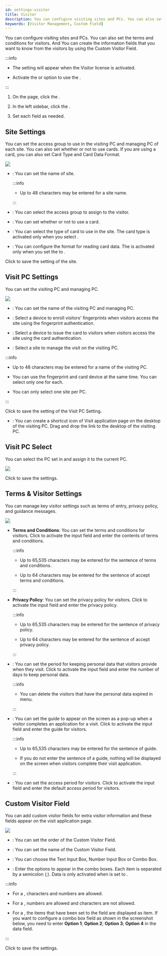 ```yaml
---
id: settings-visitor
title: Visitor
description: You can configure visiting sites and PCs. You can also set the terms and conditions for visitors. And You can create the information fields that you want to know from the visitors by using the Custom Visitor Field.
keywords: [Visitor Management, Custom Field]
---
```


You can configure visiting sites and PCs. You can also set the terms and conditions for visitors. And You can create the information fields that you want to know from the visitors by using the Custom Visitor Field.

:::info

* The <Cmd sid="common.visitor" product='2' /> setting will appear when the Visitor license is activated. 

* Activate the <Cmd sid="setting.server.automaticUserSync" product='2' /> or <Cmd sid="setting.server.serverMatching.use" product='2' /> option to use the <Cmd sid="common.visitor" product='2' />.

:::

1. On the <Cmd sid='shell.header.launcher' /> page, click the <Cmd sid='shell.header.setting' />.

1. In the left sidebar, click the <Cmd sid="common.visitor" product='2' />.

1. Set each field as needed.

## Site Settings

You can set the access group to use in the visiting PC and managing PC of each site. You can also set whether or not to use cards. If you are using a card, you can also set Card Type and Card Data Format.

<Image src='/img/biostarx-settings-visitor-site-settings.png' className='none' />

* <Cmd sid="setting.server.custom_field.configure.th.name" product='2' />: You can set the name of site.

    :::info

    * Up to 48 characters may be entered for a site name.

    :::

* <Cmd sid="visitor.accessGroup" product='2' />: You can select the access group to assign to the visitor.

* <Cmd sid="common.card" product='2' /> <Cmd sid="common.use" product='2' />: You can set whether or not to use a card.

* <Cmd sid="user.cardType" product='2' />: You can select the type of card to use in the site. The card type is activated only when you select <Cmd sid="common.card" product='2' /> <Cmd sid="common.use" product='2' />.

* <Cmd sid="user.cardEnrol.cardFormat" product='2' />: You can configure the format for reading card data. The <Cmd sid="user.cardEnrol.cardFormat" product='2' /> is activated only when you set the <Cmd sid="user.cardType" product='2' /> to <Cmd sid="user.cardEnrol.cardTypeWiegand" product='2' />.

Click <Cmd sid="visitor.setting.button.apply" product='2' /> to save the setting of the site.

## Visit PC Settings

You can set the visiting PC and managing PC.

<Image src='/img/biostarx-settings-visitor-visit-pc-settings.png' className='none' />

* <Cmd sid="common.name" product='2' />: You can set the name of the visiting PC and managing PC.

* <Cmd sid="common.fingerPrint" product='2' /> <Cmd sid="setting.server.enrollment_device.device_name" product='2' />: Select a device to enroll visitors' fingerprints when visitors access the site using the fingerprint authentication.

* <Cmd sid="common.card" product='2' /> <Cmd sid="setting.server.enrollment_device.device_name" product='2' />: Select a device to issue the card to visitors when visitors access the site using the card authentication.

* <Cmd sid="visitor.site" product='2' />: Select a site to manage the visit on the visiting PC.

:::info

* Up to 48 characters may be entered for a name of the visiting PC.

* You can use the fingerprint and card device at the same time. You can select only one for each.

* You can only select one site per PC.

:::

Click <Cmd sid="visitor.setting.button.apply" product='2' /> to save the setting of the Visit PC Setting.

* <Cmd sid="visitor.link.visitPCKIOSK" product='2' />: You can create a shortcut icon of Visit application page on the desktop of the visiting PC. Drag and drop the link to the desktop of the visiting PC.

## Visit PC Select

You can select the PC set in <Cmd sid="visitor.pc.setting" product='2' /> and assign it to the current PC.

<Image src='/img/biostarx-settings-visitor-visit-pc-select.png' className='none' />

Click <Cmd sid="visitor.setting.button.apply" product='2' /> to save the settings.

## Terms & Visitor Settings

You can manage key visitor settings such as terms of entry, privacy policy, and guidance messages.

<Image src='/img/biostarx-settings-visitor-terms-visitor-settings.png' className='none' />

* **Terms and Conditions**: You can set the terms and conditions for visitors. Click <IcEdit /> to activate the input field and enter the contents of terms and conditions.

    :::info

    * Up to 65,535 characters may be entered for the sentence of terms and conditions.

    * Up to 64 characters may be entered for the sentence of accept terms and conditions.

    :::

* **Privacy Policy**: You can set the privacy policy for visitors. Click <IcEdit /> to activate the input field and enter the privacy policy.

    :::info

    * Up to 65,535 characters may be entered for the sentence of privacy policy.

    * Up to 64 characters may be entered for the sentence of accept privacy policy.

    :::

* <Cmd sid="visitor.periodKeepSensitive" product='2' />: You can set the period for keeping personal data that visitors provide when they visit. Click <IcEdit /> to activate the input field and enter the number of days to keep personal data.

    :::info

    * You can delete the visitors that have the personal data expired in <Cmd sid="common.visitor" product='2' /> menu.

    :::

* <Cmd sid="visitor.guideAfterRegister" product='2' />: You can set the guide to appear on the screen as a pop-up when a visitor completes an application for a visit. Click <IcEdit /> to activate the input field and enter the guide for visitors.

    :::info

    * Up to 65,535 characters may be entered for the sentence of guide.

    * If you do not enter the sentence of a guide, nothing will be displayed on the screen when visitors complete their visit application.

    :::

* <Cmd sid="visitor.defaultActivePeriod" product='2' />: You can set the access period for visitors. Click <IcEdit /> to activate the input field and enter the default access period for visitors.

## Custom Visitor Field

You can add custom visitor fields for extra visitor information and these fields appear on the visit application page.

<Image src='/img/biostarx-settings-visitor-custom-visitor-field.png' className='none' />

* <Cmd sid="setting.server.custom_field.configure.th.order" product='2' />: You can set the order of the Custom Visitor Field.

* <Cmd sid="setting.server.custom_field.configure.th.name" product='2' />: You can set the name of the Custom Visitor Field.

* <Cmd sid="setting.server.custom_field.configure.th.type" product='2' />: You can choose the Text Input Box, Number Input Box or Combo Box.

* <Cmd sid="setting.server.custom_field.configure.th.data" product='2' />: Enter the options to appear in the combo boxes. Each item is separated by a semicolon (;). Data is only activated when <Cmd sid="setting.server.custom_field.configure.th.type" product='2' /> is set to <Cmd sid="setting.server.custom_field.type.combobox" product='2' />.

:::info

* For a <Cmd sid="setting.server.custom_field.type.textbox" product='2' />, characters and numbers are allowed.

* For a <Cmd sid="setting.server.custom_field.type.numericbox" product='2' />, numbers are allowed and characters are not allowed.

* For a <Cmd sid="setting.server.custom_field.type.combobox" product='2' />, the items that have been set to the field are displayed as item. If you want to configure a combo box field as shown in the screenshot below, you need to enter **Option 1**; **Option 2**; **Option 3**; **Option 4** in the data field.

:::

Click <Cmd sid="visitor.setting.button.apply" product='2' /> to save the settings.